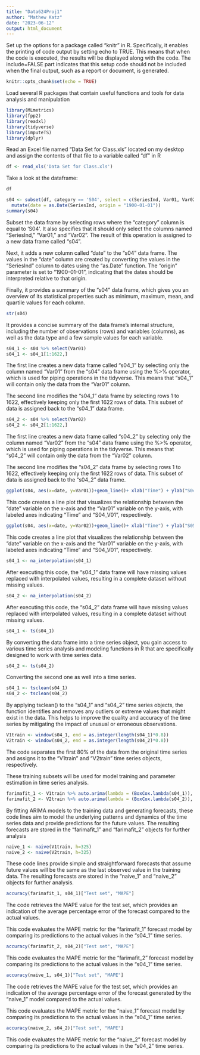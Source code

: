 ```yaml
---
title: "Data624Proj1"
author: "Mathew Katz"
date: "2023-06-12"
output: html_document
---
```

Set up the options for a package called "knitr" in R. Specifically, it enables the printing of code output by setting echo to TRUE. This means that when the code is executed, the results will be displayed along with the code. The include=FALSE part indicates that this setup code should not be included when the final output, such as a report or document, is generated.
```r
knitr::opts_chunk$set(echo = TRUE)
```
Load several R packages that contain useful functions and tools for data analysis and manipulation
```r
library(MLmetrics)
library(fpp2)
library(readxl)
library(tidyverse)
library(imputeTS)
library(dplyr)
```
Read an Excel file named "Data Set for Class.xls" located on my desktop and assign the contents of that file to a variable called "df" in R
```r
df <- read_xls('Data Set for Class.xls')
```
Take a look at the dataframe:
```r
df
```
```r
s04 <- subset(df, category == 'S04', select = c(SeriesInd, Var01, Var02)) %>%
  mutate(date = as.Date(SeriesInd, origin = "1900-01-01"))
summary(s04)
```
Subset the data frame by selecting rows where the "category" column is equal to 'S04'. It also specifies that it should only select the columns named "SeriesInd," "Var01," and "Var02". The result of this operation is assigned to a new data frame called "s04".

Next, it adds a new column called "date" to the "s04" data frame. The values in the "date" column are created by converting the values in the "SeriesInd" column to dates using the "as.Date" function. The "origin" parameter is set to "1900-01-01", indicating that the dates should be interpreted relative to that origin.

Finally, it provides a summary of the "s04" data frame, which gives you an overview of its statistical properties such as minimum, maximum, mean, and quartile values for each column.

```r
str(s04)
```
It provides a concise summary of the data frame's internal structure, including the number of observations (rows) and variables (columns), as well as the data type and a few sample values for each variable.

```r
s04_1 <- s04 %>% select(Var01)
s04_1 <- s04_1[1:1622,]
```
The first line creates a new data frame called "s04_1" by selecting only the column named "Var01" from the "s04" data frame using the %>% operator, which is used for piping operations in the tidyverse. This means that "s04_1" will contain only the data from the "Var01" column.

The second line modifies the "s04_1" data frame by selecting rows 1 to 1622, effectively keeping only the first 1622 rows of data. This subset of data is assigned back to the "s04_1" data frame.

```r
s04_2 <- s04 %>% select(Var02)
s04_2 <- s04_2[1:1622,]
```
The first line creates a new data frame called "s04_2" by selecting only the column named "Var02" from the "s04" data frame using the %>% operator, which is used for piping operations in the tidyverse. This means that "s04_2" will contain only the data from the "Var02" column.

The second line modifies the "s04_2" data frame by selecting rows 1 to 1622, effectively keeping only the first 1622 rows of data. This subset of data is assigned back to the "s04_2" data frame.

```r
ggplot(s04, aes(x=date, y=Var01))+geom_line()+ xlab("Time") + ylab("S04_V01")
```
This code creates a line plot that visualizes the relationship between the "date" variable on the x-axis and the "Var01" variable on the y-axis, with labeled axes indicating "Time" and "S04_V01", respectively.

```r
ggplot(s04, aes(x=date, y=Var02))+geom_line()+ xlab("Time") + ylab("S05_V02")
```
This code creates a line plot that visualizes the relationship between the "date" variable on the x-axis and the "Var01" variable on the y-axis, with labeled axes indicating "Time" and "S04_V01", respectively.

```r
s04_1 <- na_interpolation(s04_1)
```
After executing this code, the "s04_1" data frame will have missing values replaced with interpolated values, resulting in a complete dataset without missing values.

```r
s04_2 <- na_interpolation(s04_2)
```
After executing this code, the "s04_2" data frame will have missing values replaced with interpolated values, resulting in a complete dataset without missing values.

```r
s04_1 <- ts(s04_1)
```
By converting the data frame into a time series object, you gain access to various time series analysis and modeling functions in R that are specifically designed to work with time series data.

```r
s04_2 <- ts(s04_2)
```
Converting the second one as well into a time series.

```r
s04_1 <- tsclean(s04_1)
s04_2 <- tsclean(s04_2)
```
By applying tsclean() to the "s04_1" and "s04_2" time series objects, the function identifies and removes any outliers or extreme values that might exist in the data. This helps to improve the quality and accuracy of the time series by mitigating the impact of unusual or erroneous observations.

```r
V1train <- window(s04_1, end = as.integer(length(s04_1)*0.8))
V2train <- window(s04_2, end = as.integer(length(s04_2)*0.8))
```
The code separates the first 80% of the data from the original time series and assigns it to the "V1train" and "V2train" time series objects, respectively.

These training subsets will be  used for model training and parameter estimation in time series analysis.
```r
farimafit_1 <- V1train %>% auto.arima(lambda = (BoxCox.lambda(s04_1)), stepwise = FALSE) %>% forecast(h = 325)
farimafit_2 <- V2train %>% auto.arima(lambda = (BoxCox.lambda(s04_2)), stepwise = FALSE) %>% forecast(h = 325)
```
By fitting ARIMA models to the training data and generating forecasts, these code lines aim to model the underlying patterns and dynamics of the time series data and provide predictions for the future values. The resulting forecasts are stored in the "farimafit_1" and "farimafit_2" objects for further analysis

```r
naive_1 <- naive(V1train, h=325)
naive_2 <- naive(V2train, h=325)
```
These code lines provide simple and straightforward forecasts that assume future values will be the same as the last observed value in the training data. The resulting forecasts are stored in the "naive_1" and "naive_2" objects for further analysis.

```r
accuracy(farimafit_1, s04_1)["Test set", "MAPE"]
```
The code retrieves the MAPE value for the test set, which provides an indication of the average percentage error of the forecast compared to the actual values.

This code evaluates the MAPE metric for the "farimafit_1" forecast model by comparing its predictions to the actual values in the "s04_1" time series.

```r
accuracy(farimafit_2, s04_2)["Test set", "MAPE"]
```
This code evaluates the MAPE metric for the "farimafit_2" forecast model by comparing its predictions to the actual values in the "s04_1" time series.

```r
accuracy(naive_1, s04_1)["Test set", "MAPE"]
```
The code retrieves the MAPE value for the test set, which provides an indication of the average percentage error of the forecast generated by the "naive_1" model compared to the actual values.

This code evaluates the MAPE metric for the "naive_1" forecast model by comparing its predictions to the actual values in the "s04_1" time series.
```r
accuracy(naive_2, s04_2)["Test set", "MAPE"]
```

This code evaluates the MAPE metric for the "naive_2" forecast model by comparing its predictions to the actual values in the "s04_2" time series.

